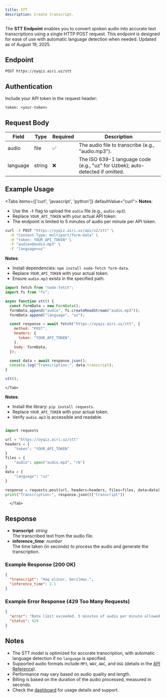 ```yaml
---
title: STT
description: Create transcript.
---
```



The **STT Endpoint** enables you to convert spoken audio into accurate text transcriptions using a single HTTP POST request. This endpoint is designed for ease of use with automatic language detection when needed. Updated as of August 19, 2025.

## Endpoint

`POST https://oyqiz.airi.uz/stt`

## Authentication

Include your API token in the request header:

```
token: <your-token>
```

## Request Body

| Field    | Type   | Required | Description                                                                   |
| -------- | ------ | -------- | ----------------------------------------------------------------------------- |
| audio    | file   | ✅       | The audio file to transcribe (e.g., "audio.mp3").                             |
| language | string | ❌       | The ISO 639-1 language code (e.g., "uz" for Uzbek); auto-detected if omitted. |

## Example Usage

<Tabs items={['curl', 'javascript', 'python']} defaultValue="curl">
  <Tab value="curl">
**Notes**:

- Use the `-F` flag to upload the `audio` file (e.g., `audio.mp3`).
- Replace `YOUR_API_TOKEN` with your actual API token.
- The endpoint is limited to 5 minutes of audio per minute per API token.

```bash
curl -X POST "https://oyqiz.airi.uz/api/v2/stt" \
  -H "Content-Type: multipart/form-data" \
  -H "token: YOUR_API_TOKEN" \
  -F "audio=@audio.mp3" \
  -F "language=uz"
```

  </Tab>
<Tab value="javascript">

**Notes**:

- Install dependencies: `npm install node-fetch form-data`.
- Replace `YOUR_API_TOKEN` with your actual token.
- Ensure `audio.mp3` exists in the specified path.

```javascript
import fetch from "node-fetch";
import fs from "fs";

async function stt() {
  const formData = new FormData();
  formData.append("audio", fs.createReadStream("audio.mp3"));
  formData.append("language", "uz");

  const response = await fetch("https://oyqiz.airi.uz/stt", {
    method: "POST",
    headers: {
      token: "YOUR_API_TOKEN",
    },
    body: formData,
  });

  const data = await response.json();
  console.log("Transcription:", data.transcript);
}

stt();
```

    </Tab>

<Tab value="python">

**Notes**:

- Install the library: `pip install requests`.
- Replace `YOUR_API_TOKEN` with your actual token.
- Verify `audio.mp3` is accessible and readable.

```python

import requests

url = "https://oyqiz.airi.uz/stt"
headers = {
    "token": "YOUR_API_TOKEN"
}
files = {
    "audio": open("audio.mp3", "rb")
}
data = {
    "language": "uz"
}

response = requests.post(url, headers=headers, files=files, data=data)
print("Transcription:", response.json()["transcript"])
```

      </Tab>

  </Tabs>

## Response

- **transcript**: _string_  
  The transcribed text from the audio file.
- **inference_time**: _number_  
  The time taken (in seconds) to process the audio and generate the transcription.

### Example Response (200 OK)

```json
{
  "transcript": "Haq olinur, berilmas.",
  "inference_time": 2.1
}
```

### Example Error Response (429 Too Many Requests)

```json
{
  "error": "Rate limit exceeded. 5 minutes of audio per minute allowed.",
  "status": 429
}
```

## Notes

- The STT model is optimized for accurate transcription, with automatic language detection if no `language` is specified.
- Supported audio formats include `MP3`, `WAV`, `AAC`, and `OGG` (details in the [API Reference](../../api/stt/single)).
- Performance may vary based on audio quality and length.
- Billing is based on the duration of the audio processed, measured in seconds.
- Check the [dashboard](https://voice.airi.uz) for usage details and support.
